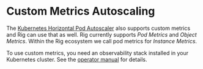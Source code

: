 # Custom Metrics Autoscaling

The [Kubernetes Horizontal Pod Autoscaler](https://kubernetes.io/docs/tasks/run-application/horizontal-pod-autoscale/) also supports custom metrics and Rig can use that as well.
Rig currently supports *Pod Metrics* and *Object Metrics*. Within the Rig ecosystem we call pod metrics for *Instance Metrics*.

To use custom metrics, you need an observability stack installed in your Kubernetes cluster. See the [operator manual](/operator-manual/setup-guide/autoscaler) for details.

